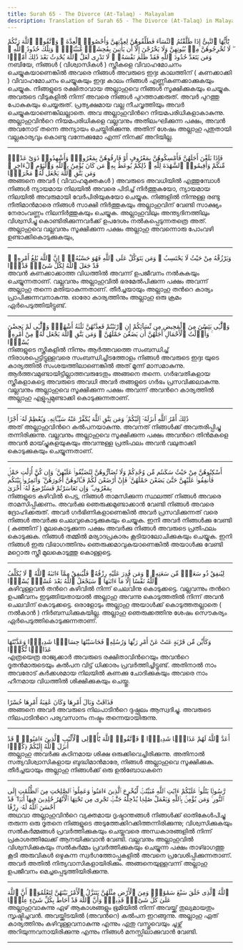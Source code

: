 ```yaml
---
title: Surah 65 - The Divorce (At-Talaq) - Malayalam
description: Translation of Surah 65 - The Divorce (At-Talaq) in Malayalam
---
```





<Aside type="quran" title="1">
يَٰٓأَيُّهَا ٱلنَّبِىُّ إِذَا طَلَّقْتُمُ ٱلنِّسَآءَ فَطَلِّقُوهُنَّ لِعِدَّتِهِنَّ وَأَحْصُوا۟ ٱلْعِدَّةَ ۖ وَٱتَّقُوا۟ ٱللَّهَ رَبَّكُمْ ۖ لَا تُخْرِجُوهُنَّ مِنۢ بُيُوتِهِنَّ وَلَا يَخْرُجْنَ إِلَّآ أَن يَأْتِينَ بِفَٰحِشَةٍۢ مُّبَيِّنَةٍۢ ۚ وَتِلْكَ حُدُودُ ٱللَّهِ ۚ وَمَن يَتَعَدَّ حُدُودَ ٱللَّهِ فَقَدْ ظَلَمَ نَفْسَهُۥ ۚ لَا تَدْرِى لَعَلَّ ٱللَّهَ يُحْدِثُ بَعْدَ ذَٰلِكَ أَمْرًۭا
</Aside>

<Aside type="reference" title="1">
നബിയേ, നിങ്ങള്‍ ( വിശ്വാസികള്‍ ) സ്ത്രീകളെ വിവാഹമോചനം ചെയ്യുകയാണെങ്കില്‍ അവരെ നിങ്ങള്‍ അവരുടെ ഇദ്ദഃ കാലത്തിന്‌ ( കണക്കാക്കി ) വിവാഹമോചനം ചെയ്യുകയും ഇദ്ദഃ കാലം നിങ്ങള്‍ എണ്ണികണക്കാക്കുകയും ചെയ്യുക. നിങ്ങളുടെ രക്ഷിതാവായ അല്ലാഹുവെ നിങ്ങള്‍ സൂക്ഷിക്കുകയും ചെയ്യുക. അവരുടെ വീടുകളില്‍ നിന്ന്‌ അവരെ നിങ്ങള്‍ പുറത്താക്കരുത്‌. അവര്‍ പുറത്തു പോകുകയും ചെയ്യരുത്‌. പ്രത്യക്ഷമായ വല്ല നീചവൃത്തിയും അവര്‍ ചെയ്യുകയാണെങ്കിലല്ലാതെ. അവ അല്ലാഹുവിന്‍റെ നിയമപരിധികളാകാകുന്നു. അല്ലാഹുവിന്‍റെ നിയമപരിധികളെ വല്ലവനും അതിലംഘിക്കുന്ന പക്ഷം, അവന്‍ അവനോട്‌ തന്നെ അന്യായം ചെയ്തിരിക്കുന്നു. അതിന്‌ ശേഷം അല്ലാഹു പുതുതായി വല്ലകാര്യവും കൊണ്ടു വന്നേക്കുമോ എന്ന്‌ നിനക്ക്‌ അറിയില്ല.
</Aside>

---

<Aside type="quran" title="2">
فَإِذَا بَلَغْنَ أَجَلَهُنَّ فَأَمْسِكُوهُنَّ بِمَعْرُوفٍ أَوْ فَارِقُوهُنَّ بِمَعْرُوفٍۢ وَأَشْهِدُوا۟ ذَوَىْ عَدْلٍۢ مِّنكُمْ وَأَقِيمُوا۟ ٱلشَّهَٰدَةَ لِلَّهِ ۚ ذَٰلِكُمْ يُوعَظُ بِهِۦ مَن كَانَ يُؤْمِنُ بِٱللَّهِ وَٱلْيَوْمِ ٱلْءَاخِرِ ۚ وَمَن يَتَّقِ ٱللَّهَ يَجْعَل لَّهُۥ مَخْرَجًۭا
</Aside>

<Aside type="reference" title="2">
അങ്ങനെ അവര്‍ ( വിവാഹമുക്തകള്‍ ) അവരുടെ അവധിയില്‍ എത്തുമ്പോള്‍ നിങ്ങള്‍ ന്യായമായ നിലയില്‍ അവരെ പിടിച്ച്‌ നിര്‍ത്തുകയോ, ന്യായമായ നിലയില്‍ അവരുമായി വേര്‍പിരിയുകയോ ചെയ്യുക. നിങ്ങളില്‍ നിന്നുള്ള രണ്ടു നീതിമാന്‍മാരെ നിങ്ങള്‍ സാക്ഷി നിര്‍ത്തുകയും അല്ലാഹുവിന്‌ വേണ്ടി സാക്ഷ്യം നേരാംവണ്ണം നിലനിര്‍ത്തുകയും ചെയ്യുക. അല്ലാഹുവിലും അന്ത്യദിനത്തിലും വിശ്വസിച്ചു കൊണ്ടിരിക്കുന്നവര്‍ക്ക്‌ ഉപദേശം നല്‍കപ്പെടുന്നതത്രെ അത്‌. അല്ലാഹുവെ വല്ലവനും സൂക്ഷിക്കുന്ന പക്ഷം അല്ലാഹു അവന്നൊരു പോംവഴി ഉണ്ടാക്കികൊടുക്കുകയും,
</Aside>

---

<Aside type="quran" title="3">
وَيَرْزُقْهُ مِنْ حَيْثُ لَا يَحْتَسِبُ ۚ وَمَن يَتَوَكَّلْ عَلَى ٱللَّهِ فَهُوَ حَسْبُهُۥٓ ۚ إِنَّ ٱللَّهَ بَٰلِغُ أَمْرِهِۦ ۚ قَدْ جَعَلَ ٱللَّهُ لِكُلِّ شَىْءٍۢ قَدْرًۭا
</Aside>

<Aside type="reference" title="3">
അവന്‍ കണക്കാക്കാത്ത വിധത്തില്‍ അവന്ന്‌ ഉപജീവനം നല്‍കുകയും ചെയ്യുന്നതാണ്‌. വല്ലവനും അല്ലാഹുവില്‍ ഭരമേല്‍പിക്കുന്ന പക്ഷം അവന്ന്‌ അല്ലാഹു തന്നെ മതിയാകുന്നതാണ്‌. തീര്‍ച്ചയായും അല്ലാഹു തന്‍റെ കാര്യം പ്രാപിക്കുന്നവനാകുന്നു. ഓരോ കാര്യത്തിനും അല്ലാഹു ഒരു ക്രമം ഏര്‍പെടുത്തിയിട്ടുണ്ട്‌.
</Aside>

---

<Aside type="quran" title="4">
وَٱلَّٰٓـِٔى يَئِسْنَ مِنَ ٱلْمَحِيضِ مِن نِّسَآئِكُمْ إِنِ ٱرْتَبْتُمْ فَعِدَّتُهُنَّ ثَلَٰثَةُ أَشْهُرٍۢ وَٱلَّٰٓـِٔى لَمْ يَحِضْنَ ۚ وَأُو۟لَٰتُ ٱلْأَحْمَالِ أَجَلُهُنَّ أَن يَضَعْنَ حَمْلَهُنَّ ۚ وَمَن يَتَّقِ ٱللَّهَ يَجْعَل لَّهُۥ مِنْ أَمْرِهِۦ يُسْرًۭا
</Aside>

<Aside type="reference" title="4">
നിങ്ങളുടെ സ്ത്രീകളില്‍ നിന്നും ആര്‍ത്തവത്തെ സംബന്ധിച്ച്‌ നിരാശപ്പെട്ടിട്ടുള്ളവരെ സംബന്ധിച്ചിടത്തോളം നിങ്ങള്‍ അവരുടെ ഇദ്ദഃ യുടെ കാര്യത്തില്‍ സംശയത്തിലാണെങ്കില്‍ അത്‌ മൂന്ന്‌ മാസമാകുന്നു. ആര്‍ത്തവമുണ്ടായിട്ടില്ലാത്തവരുടേതും അങ്ങനെ തന്നെ. ഗര്‍ഭവതികളായ സ്ത്രീകളാകട്ടെ അവരുടെ അവധി അവര്‍ തങ്ങളുടെ ഗര്‍ഭം പ്രസവിക്കലാകുന്നു. വല്ലവനും അല്ലാഹുവെ സൂക്ഷിക്കുന്ന പക്ഷം അവന്ന്‌ അവന്‍റെ കാര്യത്തില്‍ അല്ലാഹു എളുപ്പമുണ്ടാക്കി കൊടുക്കുന്നതാണ്‌.
</Aside>

---

<Aside type="quran" title="5">
ذَٰلِكَ أَمْرُ ٱللَّهِ أَنزَلَهُۥٓ إِلَيْكُمْ ۚ وَمَن يَتَّقِ ٱللَّهَ يُكَفِّرْ عَنْهُ سَيِّـَٔاتِهِۦ وَيُعْظِمْ لَهُۥٓ أَجْرًا
</Aside>

<Aside type="reference" title="5">
അത്‌ അല്ലാഹുവിന്‍റെ കല്‍പനയാകുന്നു. അവനത്‌ നിങ്ങള്‍ക്ക്‌ അവതരിപ്പിച്ചു തന്നിരിക്കുന്നു. വല്ലവനും അല്ലാഹുവെ സൂക്ഷിക്കുന്ന പക്ഷം അവന്‍റെ തിന്‍മകളെ അവന്‍ മായ്ച്ചുകളയുകയും അവന്നുള്ള പ്രതിഫലം അവന്‍ വലുതാക്കി കൊടുക്കുകയും ചെയ്യുന്നതാണ്‌.
</Aside>

---

<Aside type="quran" title="6">
أَسْكِنُوهُنَّ مِنْ حَيْثُ سَكَنتُم مِّن وُجْدِكُمْ وَلَا تُضَآرُّوهُنَّ لِتُضَيِّقُوا۟ عَلَيْهِنَّ ۚ وَإِن كُنَّ أُو۟لَٰتِ حَمْلٍۢ فَأَنفِقُوا۟ عَلَيْهِنَّ حَتَّىٰ يَضَعْنَ حَمْلَهُنَّ ۚ فَإِنْ أَرْضَعْنَ لَكُمْ فَـَٔاتُوهُنَّ أُجُورَهُنَّ ۖ وَأْتَمِرُوا۟ بَيْنَكُم بِمَعْرُوفٍۢ ۖ وَإِن تَعَاسَرْتُمْ فَسَتُرْضِعُ لَهُۥٓ أُخْرَىٰ
</Aside>

<Aside type="reference" title="6">
നിങ്ങളുടെ കഴിവില്‍ പെട്ട, നിങ്ങള്‍ താമസിക്കുന്ന സ്ഥലത്ത്‌ നിങ്ങള്‍ അവരെ താമസിപ്പിക്കണം. അവര്‍ക്കു ഞെരുക്കമുണ്ടാക്കാന്‍ വേണ്ടി നിങ്ങള്‍ അവരെ ദ്രോഹിക്കരുത്‌. അവര്‍ ഗര്‍ഭിണികളാണെങ്കില്‍ അവര്‍ പ്രസവിക്കുന്നത്‌ വരെ നിങ്ങള്‍ അവര്‍ക്കു ചെലവുകൊടുക്കുകയും ചെയ്യുക. ഇനി അവര്‍ നിങ്ങള്‍ക്കു വേണ്ടി ( കുഞ്ഞിന്‌ ) മുലകൊടുക്കുന്ന പക്ഷം അവര്‍ക്കു നിങ്ങള്‍ അവരുടെ പ്രതിഫലം കൊടുക്കുക. നിങ്ങള്‍ തമ്മില്‍ മര്യാദപ്രകാരം കൂടിയാലോചിക്കുകയും ചെയ്യുക. ഇനി നിങ്ങള്‍ ഇരു വിഭാഗത്തിനും ഞെരുക്കമാവുകയാണെങ്കില്‍ അയാള്‍ക്കു വേണ്ടി മറ്റൊരു സ്ത്രീ മുലകൊടുത്തു കൊള്ളട്ടെ.
</Aside>

---

<Aside type="quran" title="7">
لِيُنفِقْ ذُو سَعَةٍۢ مِّن سَعَتِهِۦ ۖ وَمَن قُدِرَ عَلَيْهِ رِزْقُهُۥ فَلْيُنفِقْ مِمَّآ ءَاتَىٰهُ ٱللَّهُ ۚ لَا يُكَلِّفُ ٱللَّهُ نَفْسًا إِلَّا مَآ ءَاتَىٰهَا ۚ سَيَجْعَلُ ٱللَّهُ بَعْدَ عُسْرٍۢ يُسْرًۭا
</Aside>

<Aside type="reference" title="7">
കഴിവുള്ളവന്‍ തന്‍റെ കഴിവില്‍ നിന്ന്‌ ചെലവിനു കൊടുക്കട്ടെ. വല്ലവന്നും തന്‍റെ ഉപജീവനം ഇടുങ്ങിയതായാല്‍ അല്ലാഹു അവന്നു കൊടുത്തതില്‍ നിന്ന്‌ അവന്‍ ചെലവിന്‌ കൊടുക്കട്ടെ. ഒരാളോടും അല്ലാഹു അയാള്‍ക്ക്‌ കൊടുത്തതല്ലാതെ ( നല്‍കാന്‍ ) നിര്‍ബന്ധിക്കുകയില്ല. അല്ലാഹു ഞെരുക്കത്തിനു ശേഷം സൌകര്യം ഏര്‍പെടുത്തികൊടുക്കുന്നതാണ്‌.
</Aside>

---

<Aside type="quran" title="8">
وَكَأَيِّن مِّن قَرْيَةٍ عَتَتْ عَنْ أَمْرِ رَبِّهَا وَرُسُلِهِۦ فَحَاسَبْنَٰهَا حِسَابًۭا شَدِيدًۭا وَعَذَّبْنَٰهَا عَذَابًۭا نُّكْرًۭا
</Aside>

<Aside type="reference" title="8">
എത്രയെത്ര രാജ്യക്കാര്‍ അവരുടെ രക്ഷിതാവിന്‍റെയും അവന്‍റെ ദൂതന്‍മാരുടെയും കല്‍പന വിട്ട്‌ ധിക്കാരം പ്രവര്‍ത്തിച്ചിട്ടുണ്ട്‌. അതിനാല്‍ നാം അവരോട്‌ കര്‍ക്കശമായ നിലയില്‍ കണക്കു ചോദിക്കുകയും അവരെ നാം ഹീനമായ വിധത്തില്‍ ശിക്ഷിക്കുകയും ചെയ്തു.
</Aside>

---

<Aside type="quran" title="9">
فَذَاقَتْ وَبَالَ أَمْرِهَا وَكَانَ عَٰقِبَةُ أَمْرِهَا خُسْرًا
</Aside>

<Aside type="reference" title="9">
അങ്ങനെ അവര്‍ അവരുടെ നിലപാടിന്‍റെ ദുഷ്ഫലം ആസ്വദിച്ചു. അവരുടെ നിലപാടിന്‍റെ പര്യവസാനം നഷ്ടം തന്നെയായിരുന്നു.
</Aside>

---

<Aside type="quran" title="10">
أَعَدَّ ٱللَّهُ لَهُمْ عَذَابًۭا شَدِيدًۭا ۖ فَٱتَّقُوا۟ ٱللَّهَ يَٰٓأُو۟لِى ٱلْأَلْبَٰبِ ٱلَّذِينَ ءَامَنُوا۟ ۚ قَدْ أَنزَلَ ٱللَّهُ إِلَيْكُمْ ذِكْرًۭا
</Aside>

<Aside type="reference" title="10">
അല്ലാഹു അവര്‍ക്കു കഠിനമായ ശിക്ഷ ഒരുക്കിവെച്ചിരിക്കുന്നു. അതിനാല്‍ സത്യവിശ്വാസികളായ ബുദ്ധിമാന്‍മാരേ, നിങ്ങള്‍ അല്ലാഹുവെ സൂക്ഷിക്കുക. തീര്‍ച്ചയായും അല്ലാഹു നിങ്ങള്‍ക്ക്‌ ഒരു ഉല്‍ബോധകനെ
</Aside>

---

<Aside type="quran" title="11">
رَّسُولًۭا يَتْلُوا۟ عَلَيْكُمْ ءَايَٰتِ ٱللَّهِ مُبَيِّنَٰتٍۢ لِّيُخْرِجَ ٱلَّذِينَ ءَامَنُوا۟ وَعَمِلُوا۟ ٱلصَّٰلِحَٰتِ مِنَ ٱلظُّلُمَٰتِ إِلَى ٱلنُّورِ ۚ وَمَن يُؤْمِنۢ بِٱللَّهِ وَيَعْمَلْ صَٰلِحًۭا يُدْخِلْهُ جَنَّٰتٍۢ تَجْرِى مِن تَحْتِهَا ٱلْأَنْهَٰرُ خَٰلِدِينَ فِيهَآ أَبَدًۭا ۖ قَدْ أَحْسَنَ ٱللَّهُ لَهُۥ رِزْقًا
</Aside>

<Aside type="reference" title="11">
അഥവാ അല്ലാഹുവിന്‍റെ വ്യക്തമായ ദൃഷ്ടാന്തങ്ങള്‍ നിങ്ങള്‍ക്ക്‌ ഓതികേള്‍പിച്ചു തരുന്ന ഒരു ദൂതനെ നിങ്ങളുടെ അടുത്തേക്കിറക്കിത്തന്നിരിക്കുന്നു; വിശ്വസിക്കുകയും സല്‍കര്‍മ്മങ്ങള്‍ പ്രവര്‍ത്തിക്കുകയും ചെയ്തവരെ അന്ധകാരങ്ങളില്‍ നിന്ന്‌ പ്രകാശത്തിലേക്ക്‌ ആനയിക്കുവാന്‍ വേണ്ടി. വല്ലവനും അല്ലാഹുവില്‍ വിശ്വസിക്കുകയും സല്‍കര്‍മ്മം പ്രവര്‍ത്തിക്കുകയും ചെയ്യുന്ന പക്ഷം താഴ്ഭാഗത്തു കൂടി അരുവികള്‍ ഒഴുകുന്ന സ്വര്‍ഗത്തോപ്പുകളില്‍ അവനെ പ്രവേശിപ്പിക്കുന്നതാണ്‌. അവര്‍ അതില്‍ നിത്യവാസികളായിരിക്കും. അങ്ങനെയുള്ളവന്ന്‌ അല്ലാഹു ഉപജീവനം മെച്ചപ്പെടുത്തിയിരിക്കുന്നു.
</Aside>

---

<Aside type="quran" title="12">
ٱللَّهُ ٱلَّذِى خَلَقَ سَبْعَ سَمَٰوَٰتٍۢ وَمِنَ ٱلْأَرْضِ مِثْلَهُنَّ يَتَنَزَّلُ ٱلْأَمْرُ بَيْنَهُنَّ لِتَعْلَمُوٓا۟ أَنَّ ٱللَّهَ عَلَىٰ كُلِّ شَىْءٍۢ قَدِيرٌۭ وَأَنَّ ٱللَّهَ قَدْ أَحَاطَ بِكُلِّ شَىْءٍ عِلْمًۢا
</Aside>

<Aside type="reference" title="12">
അല്ലാഹുവാകുന്നു ഏഴ്‌ ആകാശങ്ങളും ഭൂമിയില്‍ നിന്ന്‌ അവയ്ക്ക്‌ തുല്യമായതും സൃഷ്ടിച്ചവന്‍. അവയ്ക്കിടയില്‍ (അവന്‍റെ) കല്‍പന ഇറങ്ങുന്നു. അല്ലാഹു ഏത്‌ കാര്യത്തിനും കഴിവുള്ളവനാകുന്നു എന്നും ഏതു വസ്തുവെയും ചൂഴ്ന്ന്‌ അറിയുന്നവനായിരിക്കുന്നു എന്നും നിങ്ങള്‍ മനസ്സിലാക്കുവാന്‍ വേണ്ടി.
</Aside>

---
